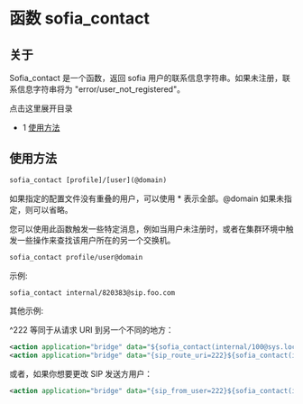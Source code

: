 # 函数 sofia_contact 

## 关于

Sofia_contact 是一个函数，返回 sofia 用户的联系信息字符串。如果未注册，联系信息字符串将为 "error/user_not_registered"。

点击这里展开目录

* 1 [使用方法](#-freeswitch--function-sofia_contact-)

## 使用方法

```xml
sofia_contact [profile]/[user](@domain)
```

如果指定的配置文件没有重叠的用户，可以使用 \* 表示全部。@domain 如果未指定，则可以省略。

您可以使用此函数触发一些特定消息，例如当用户未注册时，或者在集群环境中触发一些操作来查找该用户所在的另一个交换机。

```xml
sofia_contact profile/user@domain
```

示例:

```xml
sofia_contact internal/820383@sip.foo.com
```

其他示例:

^222 等同于从请求 URI 到另一个不同的地方：

```xml
<action application="bridge" data="${sofia_contact(internal/100@sys.local)}^222" />
<action application="bridge" data="{sip_route_uri=222}${sofia_contact(internal/100@sys.local)}" /> 
```

或者，如果你想要更改 SIP 发送方用户：

```xml
<action application="bridge" data="{sip_from_user=222}${sofia_contact(internal/100@sys.local)}" />
```
